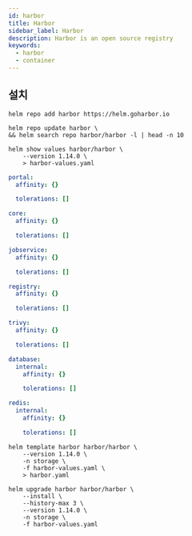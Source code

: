 ```yaml
---
id: harbor
title: Harbor
sidebar_label: Harbor
description: Harbor is an open source registry
keywords:
  - harbor
  - container
---
```


## 설치

```shell
helm repo add harbor https://helm.goharbor.io
```

```shell
helm repo update harbor \
&& helm search repo harbor/harbor -l | head -n 10
```

```shell
helm show values harbor/harbor \
    --version 1.14.0 \
    > harbor-values.yaml
```

```yaml title="harbor-values.yaml"
portal:
  affinity: {}

  tolerations: []

core:
  affinity: {}

  tolerations: []

jobservice:
  affinity: {}

  tolerations: []

registry:
  affinity: {}

  tolerations: []

trivy:
  affinity: {}

  tolerations: []

database:
  internal:
    affinity: {}

    tolerations: []

redis:
  internal:
    affinity: {}

    tolerations: []
```

```shell
helm template harbor harbor/harbor \
    --version 1.14.0 \
    -n storage \
    -f harbor-values.yaml \
    > harbor.yaml
```

```shell
helm upgrade harbor harbor/harbor \
    --install \
    --history-max 3 \
    --version 1.14.0 \
    -n storage \
    -f harbor-values.yaml
```
